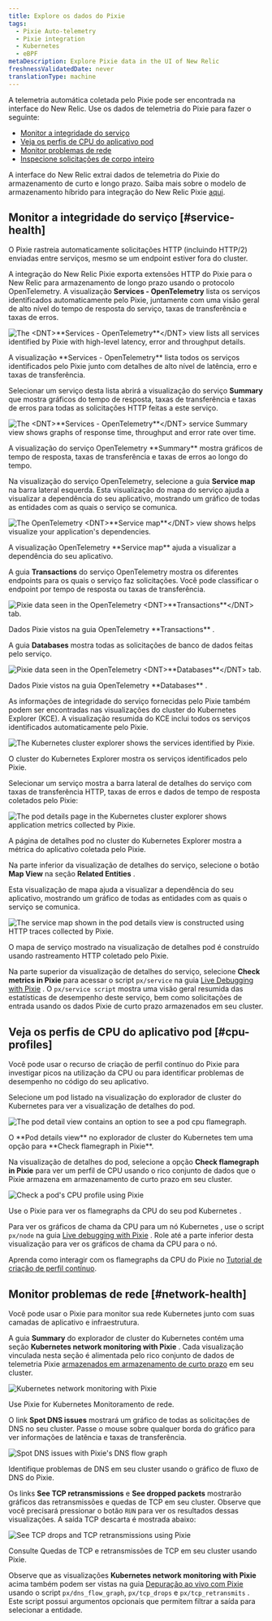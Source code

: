 ```yaml
---
title: Explore os dados do Pixie
tags:
  - Pixie Auto-telemetry
  - Pixie integration
  - Kubernetes
  - eBPF
metaDescription: Explore Pixie data in the UI of New Relic
freshnessValidatedDate: never
translationType: machine
---
```















A telemetria automática coletada pelo Pixie pode ser encontrada na interface do New Relic. Use os dados de telemetria do Pixie para fazer o seguinte:

* [Monitor a integridade do serviço](#service-health)
* [Veja os perfis de CPU do aplicativo pod](#cpu-profiles)
* [Monitor problemas de rede](#network-health)
* [Inspecione solicitações de corpo inteiro](/docs/kubernetes-pixie/auto-telemetry-pixie/understand-use-data/pixie-entities)

A interface do New Relic extrai dados de telemetria do Pixie do armazenamento de curto e longo prazo. Saiba mais sobre o modelo de armazenamento híbrido para integração do New Relic Pixie [aqui](/docs/kubernetes-pixie/auto-telemetry-pixie/understand-use-data/overview).

## Monitor a integridade do serviço [#service-health]

O Pixie rastreia automaticamente solicitações HTTP (incluindo HTTP/2) enviadas entre serviços, mesmo se um endpoint estiver fora do cluster.

A integração do New Relic Pixie exporta extensões HTTP do Pixie para o New Relic para armazenamento de longo prazo usando o protocolo OpenTelemetry. A visualização <DNT>**Services - OpenTelemetry**</DNT> lista os serviços identificados automaticamente pelo Pixie, juntamente com uma visão geral de alto nível do tempo de resposta do serviço, taxas de transferência e taxas de erros.

<img
  title="The <DNT>**Services - OpenTelemetry**</DNT> view lists all services identified by Pixie with high-level latency, error and throughput details."
  alt="The <DNT>**Services - OpenTelemetry**</DNT> view lists all services identified by Pixie with high-level latency, error and throughput details."
  src={pixieServicesOtel}
/>

<figcaption>
  A visualização <DNT>**Services - OpenTelemetry**</DNT> lista todos os serviços identificados pelo Pixie junto com detalhes de alto nível de latência, erro e taxas de transferência.
</figcaption>

Selecionar um serviço desta lista abrirá a visualização do serviço <DNT>**Summary**</DNT> que mostra gráficos do tempo de resposta, taxas de transferência e taxas de erros para todas as solicitações HTTP feitas a este serviço.

<img
  title="The <DNT>**Services - OpenTelemetry**</DNT> service Summary view shows graphs of response time, throughput and error rate over time."
  alt="The <DNT>**Services - OpenTelemetry**</DNT> service Summary view shows graphs of response time, throughput and error rate over time."
  src={pixieServicesOtelDetails}
/>

<figcaption>
  A visualização do serviço OpenTelemetry <DNT>**Summary**</DNT> mostra gráficos de tempo de resposta, taxas de transferência e taxas de erros ao longo do tempo.
</figcaption>

Na visualização do serviço OpenTelemetry, selecione a guia <DNT>**Service map**</DNT> na barra lateral esquerda. Esta visualização do mapa do serviço ajuda a visualizar a dependência do seu aplicativo, mostrando um gráfico de todas as entidades com as quais o serviço se comunica.

<img
  title="The OpenTelemetry <DNT>**Service map**</DNT> view shows helps visualize your application's dependencies."
  alt="The OpenTelemetry <DNT>**Service map**</DNT> view shows helps visualize your application's dependencies."
  src={pixieServiceOtelMap}
/>

<figcaption>
  A visualização OpenTelemetry <DNT>**Service map**</DNT> ajuda a visualizar a dependência do seu aplicativo.
</figcaption>

A guia <DNT>**Transactions**</DNT> do serviço OpenTelemetry mostra os diferentes endpoints para os quais o serviço faz solicitações. Você pode classificar o endpoint por tempo de resposta ou taxas de transferência.

<img
  title="Pixie data seen in the OpenTelemetry <DNT>**Transactions**</DNT> tab. "
  alt="Pixie data seen in the OpenTelemetry <DNT>**Transactions**</DNT> tab. "
  src={pixieServicesOtelTransactions}
/>

<figcaption>
  Dados Pixie vistos na guia OpenTelemetry <DNT>**Transactions**</DNT> .
</figcaption>

A guia <DNT>**Databases**</DNT> mostra todas as solicitações de banco de dados feitas pelo serviço.

<img
  title="Pixie data seen in the OpenTelemetry <DNT>**Databases**</DNT> tab."
  alt="Pixie data seen in the OpenTelemetry <DNT>**Databases**</DNT> tab."
  src={pixieServicesOtelDatabases}
/>

<figcaption>
  Dados Pixie vistos na guia OpenTelemetry <DNT>**Databases**</DNT> .
</figcaption>

As informações de integridade do serviço fornecidas pelo Pixie também podem ser encontradas nas visualizações do cluster do Kubernetes Explorer (KCE). A visualização resumida do KCE inclui todos os serviços identificados automaticamente pelo Pixie.

<img
  title="The Kubernetes cluster explorer shows the services identified by Pixie."
  alt="The Kubernetes cluster explorer shows the services identified by Pixie."
  src={pixieKce}
/>

<figcaption>
  O cluster do Kubernetes Explorer mostra os serviços identificados pelo Pixie.
</figcaption>

Selecionar um serviço mostra a barra lateral de detalhes do serviço com taxas de transferência HTTP, taxas de erros e dados de tempo de resposta coletados pelo Pixie:

<img
  title="The pod details page in the Kubernetes cluster explorer shows application metrics collected by Pixie."
  alt="The pod details page in the Kubernetes cluster explorer shows application metrics collected by Pixie."
  src={pixieKcePodDetails}
/>

<figcaption>
  A página de detalhes pod no cluster do Kubernetes Explorer mostra a métrica do aplicativo coletada pelo Pixie.
</figcaption>

Na parte inferior da visualização de detalhes do serviço, selecione o botão <DNT>**Map View**</DNT> na seção <DNT>**Related Entities**</DNT> .

Esta visualização de mapa ajuda a visualizar a dependência do seu aplicativo, mostrando um gráfico de todas as entidades com as quais o serviço se comunica.

<img
  title="The service map shown in the pod details view is constructed using HTTP traces collected by Pixie."
  alt="The service map shown in the pod details view is constructed using HTTP traces collected by Pixie."
  src={pixieKcePodDetailsMap}
/>

<figcaption>
  O mapa de serviço mostrado na visualização de detalhes pod é construído usando rastreamento HTTP coletado pelo Pixie.
</figcaption>

Na parte superior da visualização de detalhes do serviço, selecione <DNT>**Check metrics in Pixie**</DNT> para acessar o script `px/service` na guia [Live Debugging with Pixie](/docs/kubernetes-pixie/auto-telemetry-pixie/understand-use-data/live-debugging-with-pixie) . O `px/service script` mostra uma visão geral resumida das estatísticas de desempenho deste serviço, bem como solicitações de entrada usando os dados Pixie de curto prazo armazenados em seu cluster.

## Veja os perfis de CPU do aplicativo pod [#cpu-profiles]

Você pode usar o recurso de criação de perfil contínuo do Pixie para investigar picos na utilização da CPU ou para identificar problemas de desempenho no código do seu aplicativo.

Selecione um pod listado na visualização do explorador de cluster do Kubernetes para ver a visualização de detalhes do pod.

<img
  title="The pod detail view contains an option to see a pod cpu flamegraph."
  alt="The pod detail view contains an option to see a pod cpu flamegraph."
  src={pixieKcePod}
/>

<figcaption>
  O <DNT>**Pod details view**</DNT> no explorador de cluster do Kubernetes tem uma opção para <DNT>**Check flamegraph in Pixie**</DNT>.
</figcaption>

Na visualização de detalhes do pod, selecione a opção <DNT>**Check flamegraph in Pixie**</DNT> para ver um perfil de CPU usando o rico conjunto de dados que o Pixie armazena em armazenamento de curto prazo em seu cluster.

<img
  title="Check a pod's CPU profile using Pixie"
  alt="Check a pod's CPU profile using Pixie"
  src={pixieCpuProfile}
/>

<figcaption>
  Use o Pixie para ver os flamegraphs da CPU do seu pod Kubernetes .
</figcaption>

Para ver os gráficos de chama da CPU para um nó Kubernetes , use o script `px/node` na guia [Live debugging with Pixie](/docs/kubernetes-pixie/auto-telemetry-pixie/understand-use-data/live-debugging-with-pixie) . Role até a parte inferior desta visualização para ver os gráficos de chama da CPU para o nó.

Aprenda como interagir com os flamegraphs da CPU do Pixie no [Tutorial de criação de perfil contínuo](https://docs.px.dev/tutorials/pixie-101/profiler/).

## Monitor problemas de rede [#network-health]

Você pode usar o Pixie para monitor sua rede Kubernetes junto com suas camadas de aplicativo e infraestrutura.

A guia <DNT>**Summary**</DNT> do explorador de cluster do Kubernetes contém uma seção <DNT>**Kubernetes network monitoring with Pixie**</DNT> . Cada visualização vinculada nesta seção é alimentada pelo rico conjunto de dados de telemetria Pixie [armazenados em armazenamento de curto prazo](/docs/kubernetes-pixie/auto-telemetry-pixie/understand-use-data/overview) em seu cluster.

<img
  title="Kubernetes network monitoring with Pixie"
  alt="Kubernetes network monitoring with Pixie"
  src={pixieNetworkMonitoring}
/>

<figcaption>
  Use Pixie for Kubernetes Monitoramento de rede.
</figcaption>

O link <DNT>**Spot DNS issues**</DNT> mostrará um gráfico de todas as solicitações de DNS no seu cluster. Passe o mouse sobre qualquer borda do gráfico para ver informações de latência e taxas de transferência.

<img
  title="Spot DNS issues with Pixie's DNS flow graph"
  alt="Spot DNS issues with Pixie's DNS flow graph"
  src={pixieDnsFlowGraph}
/>

<figcaption>
  Identifique problemas de DNS em seu cluster usando o gráfico de fluxo de DNS do Pixie.
</figcaption>

Os links <DNT>**See TCP retransmissions**</DNT> e <DNT>**See dropped packets**</DNT> mostrarão gráficos das retransmissões e quedas de TCP em seu cluster. Observe que você precisará pressionar o botão `RUN` para ver os resultados dessas visualizações. A saída TCP descarta é mostrada abaixo:

<img
  title="See TCP drops and TCP retransmissions using Pixie"
  alt="See TCP drops and TCP retransmissions using Pixie"
  src={pixieTcpDrops}
/>

<figcaption>
  Consulte Quedas de TCP e retransmissões de TCP em seu cluster usando Pixie.
</figcaption>

Observe que as visualizações <DNT>**Kubernetes network monitoring with Pixie**</DNT> acima também podem ser vistas na guia [Depuração ao vivo com Pixie](/docs/kubernetes-pixie/auto-telemetry-pixie/understand-use-data/live-debugging-with-pixie) usando o script `px/dns_flow_graph`, `px/tcp_drops` e `px/tcp_retransmits` . Este script possui argumentos opcionais que permitem filtrar a saída para selecionar a entidade.